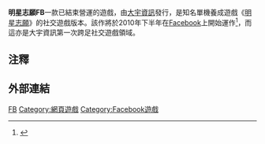 {{noteTA|G1=Games}}
{{Infobox animanga/Headerofja
|title= 明星志願FB
|image= 
|size= 
|caption= 
|japanese= 
|english= 
|kana= 
|romaji= 
|genre= 
}}
{{Infobox animanga/Game
|Title= 
|Genre= [[网页游戏|网页游戏]] ([[Facebook|Facebook]]遊戲)
|Plat= [[Facebook|Facebook]] 
|Spec= 
|Recommend= 
|Engine= 
|Patch= 
|Version= 
|Dev= [[大宇資訊|大宇資訊]]
|Pub= 
|Producer= 
|Director= 
|Scenario= 
|CharacterDesign= 
|Sound= 
|Media= 
|Play= 多人
|Date= 
|Released= 2010年6月14日壓力測試
|Price= 
|Sale= 
|Rating= 
|Device= 
|ContentsIcon= 
|Name= 
|End= 
|Save= 
|Size= 
|QSave= 
|QLoad= 
|Continue= 
|Screen= 
|FScreen= 
|Music= 
|Voice= 
|Log= 
|CGMode= 
|MMode= 
|EMode= 
|Skip= 
|Auto= 
|Etc= 
}}
{{Infobox animanga/Footerofja}}

'''明星志願FB'''一款已結束營運的遊戲，由[[大宇資訊|大宇資訊]]發行，是知名單機養成遊戲《[[明星志願|明星志願]]》的社交遊戲版本。該作將於2010年下半年在[[Facebook|Facebook]]上開始運作<ref>{{Cite web |url=http://gnn.gamer.com.tw/8/44648.html |title=《明星志願》系列新作亮相！大宇公開首款社交遊戲《明星志願 FB》 |accessdate=2010-06-04 |archive-date=2010-06-05 |archive-url=https://web.archive.org/web/20100605043643/http://gnn.gamer.com.tw/8/44648.html |dead-url=no }}</ref>，而這亦是大宇資訊第一次跨足社交遊戲領域。

==注釋==
{{Reflist}}

==外部連結==

{{明星志願}}
{{CVG-stub}}

[[Category:明星志願系列|FB]]
[[Category:網頁遊戲|Category:網頁遊戲]]
[[Category:Facebook遊戲|Category:Facebook遊戲]]
